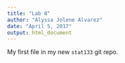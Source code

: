```yaml
---
title: "Lab 8"
author: "Alyssa Jolene Alvarez"
date: "April 5, 2017"
output: html_document
---
```


My first file in my new `stat133` git repo.